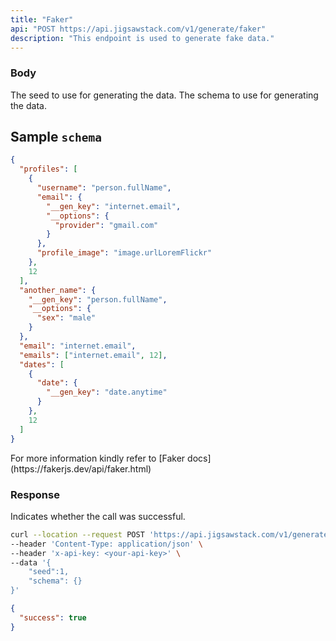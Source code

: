 ```yaml
---
title: "Faker"
api: "POST https://api.jigsawstack.com/v1/generate/faker"
description: "This endpoint is used to generate fake data."
---
```


### Body

<ParamField body="seed" type="number">
  The seed to use for generating the data.
</ParamField>

<ParamField body="schema" type="JSON" required>
  The schema to use for generating the data.
</ParamField>

## Sample `schema`

```json
{
  "profiles": [
    {
      "username": "person.fullName",
      "email": {
        "__gen_key": "internet.email",
        "__options": {
          "provider": "gmail.com"
        }
      },
      "profile_image": "image.urlLoremFlickr"
    },
    12
  ],
  "another_name": {
    "__gen_key": "person.fullName",
    "__options": {
      "sex": "male"
    }
  },
  "email": "internet.email",
  "emails": ["internet.email", 12],
  "dates": [
    {
      "date": {
        "__gen_key": "date.anytime"
      }
    },
    12
  ]
}
```

<Tip>
  For more information kindly refer to [Faker
  docs](https://fakerjs.dev/api/faker.html)
</Tip>

<Snippet file="header.mdx" />

### Response

<ResponseField name="success" type="boolean">
  Indicates whether the call was successful.
</ResponseField>

<RequestExample>

```bash Example Request
curl --location --request POST 'https://api.jigsawstack.com/v1/generate/faker' \
--header 'Content-Type: application/json' \
--header 'x-api-key: <your-api-key>' \
--data '{
    "seed":1,
    "schema": {}
}'
```

</RequestExample>

<ResponseExample>

```json Response
{
  "success": true
}
```

</ResponseExample>
